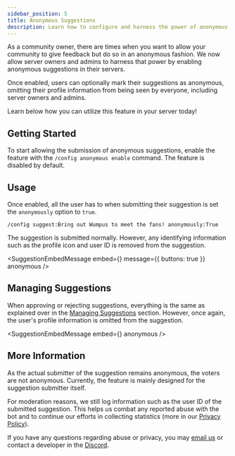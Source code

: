 ```yaml
---
sidebar_position: 5
title: Anonymous Suggestions
description: Learn how to configure and harness the power of anonymous suggestions in your community.
---
```


As a community owner, there are times when you want to allow your community to give feedback but do so in an anonymous fashion. We now allow server owners and admins to harness that power by enabling anonymous suggestions in their servers.

Once enabled, users can optionally mark their suggestions as anonymous, omitting their profile information from being seen by everyone, including server owners and admins.

Learn below how you can utilize this feature in your server today!

## Getting Started
To start allowing the submission of anonymous suggestions, enable the feature with the `/config anonymous enable` command. The feature is disabled by default.

<SuggestionSlashReply command="/config anonymous enable" message="I have enabled anonymous suggestions for this guild." />

## Usage
Once enabled, all the user has to when submitting their suggestion is set the `anonymously` option to `true`.
```
/config suggest:Bring out Wumpus to meet the fans! anonymously:True
```
The suggestion is submitted normally. However, any identifying information such as the profile icon and user ID is removed from the suggestion.

<SuggestionEmbedMessage
  embed={<PendingSuggestion anonymous />}
  message={{
    buttons: true
  }}
  anonymous
/>

## Managing Suggestions
When approving or rejecting suggestions, everything is the same as explained over in the [Managing Suggestions](/managing-suggestions.mdx) section. However, once again, the user's profile information is omitted from the suggestion.

<SuggestionEmbedMessage
  embed={<SuggestionStatusEmbed status="approved" anonymous />}
  anonymous
/>

## More Information
As the actual submitter of the suggestion remains anonymous, the voters are not anonymous. Currently, the feature is mainly designed for the suggestion submitter itself.

For moderation reasons, we still log information such as the user ID of the submitted suggestion. This helps us combat any reported abuse with the bot and to continue our efforts in collecting statistics (more in our [Privacy Policy](https://suggestions.gg/privacy)).

If you have any questions regarding abuse or privacy, you may [email us](mailto:hello@suggestions.gg) or contact a developer in the [Discord](https://suggestions.bot/discord).
